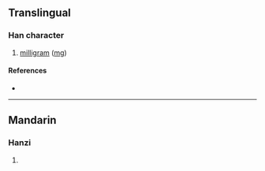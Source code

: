 {{character info/new}}
==Translingual==

===Han character===
{{Han char|rn=10|rad=儿|as=09|sn=11|four=|canj=JUHQU|ids=⿺克毛}}

# [[milligram]] ([[mg]])

====References====
* {{Han ref|kx=0125.201|dkj=01388|dj=0266.020|hdz=31998.020|uh=515E|ud=20830|bh=A25B|bd=41563}}

----

==Mandarin==

===Hanzi===
{{cmn-hanzi|pin=[[máo]] ([[mao2]])|wg=mao<sup>2</sup>}}

# {{defn|lang=cmn|sort=儿09}}